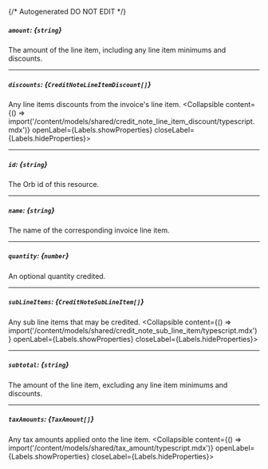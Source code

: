 {/* Autogenerated DO NOT EDIT  */}

##### `amount`: *{`string`}*
The amount of the line item, including any line item minimums and discounts.

---
##### `discounts`: *{`CreditNoteLineItemDiscount[]`}*
Any line items discounts from the invoice's line item.
<Collapsible content={() => import('/content/models/shared/credit_note_line_item_discount/typescript.mdx')} openLabel={Labels.showProperties} closeLabel={Labels.hideProperties}>
</Collapsible>

---
##### `id`: *{`string`}*
The Orb id of this resource.

---
##### `name`: *{`string`}*
The name of the corresponding invoice line item.

---
##### `quantity`: *{`number`}*
An optional quantity credited.

---
##### `subLineItems`: *{`CreditNoteSubLineItem[]`}*
Any sub line items that may be credited.
<Collapsible content={() => import('/content/models/shared/credit_note_sub_line_item/typescript.mdx')} openLabel={Labels.showProperties} closeLabel={Labels.hideProperties}>
</Collapsible>

---
##### `subtotal`: *{`string`}*
The amount of the line item, excluding any line item minimums and discounts.

---
##### `taxAmounts`: *{`TaxAmount[]`}*
Any tax amounts applied onto the line item.
<Collapsible content={() => import('/content/models/shared/tax_amount/typescript.mdx')} openLabel={Labels.showProperties} closeLabel={Labels.hideProperties}>
</Collapsible>


